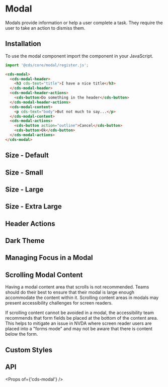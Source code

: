 
<Meta title="Components/Modal" />

# Modal

Modals provide information or help a user complete a task. They require the user to take an action to dismiss them.

## Installation

To use the modal component import the component in your JavaScript.

```typescript
import '@cds/core/modal/register.js';
```

```html
<cds-modal>
  <cds-modal-header>
    <h3 cds-text="title">I have a nice title</h3>
  </cds-modal-header>
  <cds-modal-header-actions>
    <cds-button>Do something in the header</cds-button>
  </cds-modal-header-actions>
  <cds-modal-content>
    <p cds-text="body">But not much to say...</p>
  </cds-modal-content>
  <cds-modal-actions>
    <cds-button action="outline">Cancel</cds-button>
    <cds-button>Ok</cds-button>
  </cds-modal-actions>
</cds-modal>
```

## Size - Default

<Preview>
  <Story id="stories-modal--default-size" />
</Preview>

## Size - Small

<Preview>
  <Story id="stories-modal--small" />
</Preview>

## Size - Large

<Preview>
  <Story id="stories-modal--large" />
</Preview>

## Size - Extra Large

<Preview>
  <Story id="stories-modal--extra-large" />
</Preview>

## Header Actions

<Preview>
  <Story id="stories-modal--header-actions" />
</Preview>

## Dark Theme

<Preview>
  <Story id="stories-modal--dark-theme" />
</Preview>

## Managing Focus in a Modal

<Preview>
  <Story id="stories-modal--focus" />
</Preview>

## Scrolling Modal Content

Having a modal content area that scrolls is not recommended. Teams should do their best to ensure that their modal is
large enough accommodate the content within it. Scrolling content areas in modals may present accessibility challenges
for screen readers.

If scrolling content cannot be avoided in a modal, the accessibility team recommends that form fields be placed at the
bottom of the content area. This helps to mitigate an issue in NVDA where screen reader users are placed into a "forms
mode" and may not be aware that there is content below the form.

<Preview>
  <Story id="stories-modal--scroll-content" />
</Preview>

## Custom Styles

<Preview>
  <Story id="stories-modal--custom-styles" />
</Preview>

## API

<Props of={'cds-modal'} />
